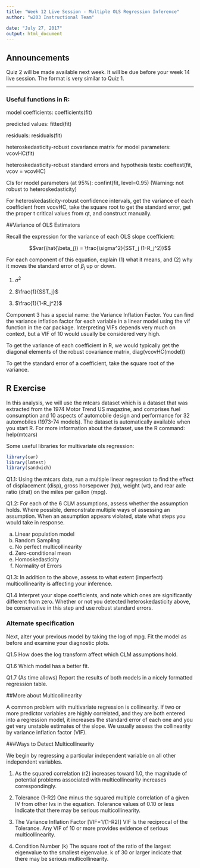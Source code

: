 ```yaml
---
title: "Week 12 Live Session - Multiple OLS Regression Inference"
author: "w203 Instructional Team"

date: "July 27, 2017"
output: html_document
---
```


## Announcements

Quiz 2 will be made available next week.  It will be due before your week 14 live session.  The format is very similar to Quiz 1.

 *********************************




### Useful functions in R:

model coefficients: coefficients(fit) 

predicted values: fitted(fit) 

residuals: residuals(fit)

heteroskedasticity-robust covariance matrix for model parameters: vcovHC(fit)

heteroskedasticity-robust standard errors and hypothesis tests: coeftest(fit, vcov = vcovHC)

CIs for model parameters (at 95%): confint(fit, level=0.95)  (Warning: not robust to heteroskedasticity)

For heteroskedasticity-robust confidence intervals, get the variance of each coefficient from vcovHC, take the square root to get the standard error, get the proper t critical values from qt, and construct manually.

##Variance of OLS Estimators

Recall the expression for the variance of each OLS slope coefficient:

$$var(\hat{\beta_j}) = \frac{\sigma^2}{SST_j (1-R_j^2)}$$

For each component of this equation, explain (1) what it means, and (2) why it moves the standard error of $\beta_j$ up or down.

1. $\sigma^2$

2. $\frac{1}{SST_j}$

3. $\frac{1}{1-R_j^2}$

Component 3 has a special name: the Variance Inflation Factor.  You can find the variance inflation factor for each variable in a linear model using the vif function in the car package.  Interpreting VIFs depends very much on context, but a VIF of 10 would usually be considered very high.

To get the variance of each coefficient in R, we would typically get the diagonal elements of the robust covariance matrix, diag(vcovHC(model))

To get the standard error of a coefficient, take the square root of the variance.

## R Exercise

In this analysis, we will use the mtcars dataset which is a dataset that was extracted from the 1974 Motor Trend US magazine, and comprises fuel consumption and 10 aspects of automobile design and performance for 32 automobiles (1973-74 models). The dataset is automatically available when you start R.  For more information about the dataset, use the R command: help(mtcars)

Some useful libraries for multivariate ols regression:

```r
library(car)
library(lmtest)
library(sandwich)
```

Q1.1: Using the mtcars data, run a multiple linear regression to find the effect of displacement (disp), gross horsepower (hp), weight (wt), and rear axle ratio (drat) on the miles per gallon (mpg). 

Q1.2: For each of the 6 CLM assumptions, assess whether the assumption holds.  Where possible, demonstrate multiple ways of assessing an assumption.  When an assumption appears violated, state what steps you would take in response.

a. Linear population model
b. Random Sampling
c. No perfect multicollinearity
d. Zero-conditional mean
e. Homoskedasticity
f. Normality of Errors


Q1.3: In addition to the above, assess to what extent (imperfect) multicollinearity is affecting your inference.


Q1.4 Interpret your slope coefficients, and note which ones are significantly different from zero.  Whether or not you detected heteroskedasticity above, be conservative in this step and use robust standard errors.


### Alternate specification

Next, alter your previous model by taking the log of mpg.  Fit the model as before and examine your diagnostic plots.

Q1.5 How does the log transform affect which CLM assumptions hold.

Q1.6 Which model has a better fit.

Q1.7 (As time allows) Report the results of both models in a nicely formatted regression table.




##More about Multicollinearity

A common problem with multivariate regression is collinearity.
If two or more predictor variables are highly correlated, and they are both entered into a regression model, it increases the standard error of each one and you get very unstable estimates of the slope. We usually assess the collinearity by variance inflation factor (VIF). 

###Ways to Detect Multicollinearity 

We begin by regressing a particular independent variable on all other independent variables.

1. As the squared correlation (r2) increases toward 1.0, the magnitude of potential problems associated with multicollinearity increases correspondingly. 

2. Tolerance (1-R2) One minus the squared multiple correlation of a given IV from other Ivs in the equation. Tolerance values of 0.10 or less Indicate that there may be serious multicollinearity. 

3. The Variance Inflation Factor [VIF=1/(1-R2)] VIF Is the reciprocal of the Tolerance. Any VIF of 10 or more provides evidence of serious multicollinearity. 

4. Condition Number (k) The square root of the ratio of the largest eigenvalue to the smallest eigenvalue. k of 30 or larger indicate that there may be serious multicollinearity.


